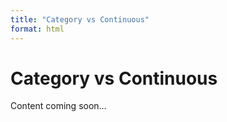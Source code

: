 ```yaml
---
title: "Category vs Continuous"
format: html
---
```


# Category vs Continuous

Content coming soon...
